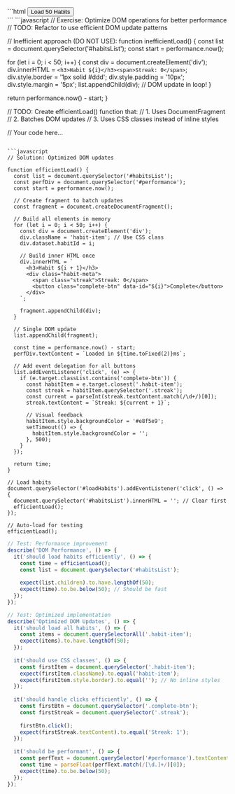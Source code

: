 
<CodeDisplay height="550px">
  <File name="index.html">
```html
<!DOCTYPE html>
<html>
<head>
    <title>Efficient DOM Updates</title>
    <style>
        .habit-item {
            border: 1px solid #ddd;
            padding: 10px;
            margin: 5px;
            border-radius: 4px;
            transition: transform 0.2s;
        }
        .habit-item:hover {
            transform: translateX(5px);
            box-shadow: 0 2px 5px rgba(0,0,0,0.1);
        }
    </style>
</head>
<body>
    <button id="loadHabits">Load 50 Habits</button>
    <div id="habitsList"></div>
    <div id="performance"></div>
</body>
</html>
```
  </File>
  <File name="app.js">
```javascript
// Exercise: Optimize DOM operations for better performance
// TODO: Refactor to use efficient DOM update patterns

// Inefficient approach (DO NOT USE):
function inefficientLoad() {
  const list = document.querySelector('#habitsList');
  const start = performance.now();
  
  for (let i = 0; i < 50; i++) {
    const div = document.createElement('div');
    div.innerHTML = `<h3>Habit ${i}</h3><span>Streak: 0</span>`;
    div.style.border = '1px solid #ddd';
    div.style.padding = '10px';
    div.style.margin = '5px';
    list.appendChild(div); // DOM update in loop!
  }
  
  return performance.now() - start;
}

// TODO: Create efficientLoad() function that:
// 1. Uses DocumentFragment
// 2. Batches DOM updates
// 3. Uses CSS classes instead of inline styles

// Your code here...
```

```javascript
// Solution: Optimized DOM updates

function efficientLoad() {
  const list = document.querySelector('#habitsList');
  const perfDiv = document.querySelector('#performance');
  const start = performance.now();
  
  // Create fragment to batch updates
  const fragment = document.createDocumentFragment();
  
  // Build all elements in memory
  for (let i = 0; i < 50; i++) {
    const div = document.createElement('div');
    div.className = 'habit-item'; // Use CSS class
    div.dataset.habitId = i;
    
    // Build inner HTML once
    div.innerHTML = `
      <h3>Habit ${i + 1}</h3>
      <div class="habit-meta">
        <span class="streak">Streak: 0</span>
        <button class="complete-btn" data-id="${i}">Complete</button>
      </div>
    `;
    
    fragment.appendChild(div);
  }
  
  // Single DOM update
  list.appendChild(fragment);
  
  const time = performance.now() - start;
  perfDiv.textContent = `Loaded in ${time.toFixed(2)}ms`;
  
  // Add event delegation for all buttons
  list.addEventListener('click', (e) => {
    if (e.target.classList.contains('complete-btn')) {
      const habitItem = e.target.closest('.habit-item');
      const streak = habitItem.querySelector('.streak');
      const current = parseInt(streak.textContent.match(/\d+/)[0]);
      streak.textContent = `Streak: ${current + 1}`;
      
      // Visual feedback
      habitItem.style.backgroundColor = '#e8f5e9';
      setTimeout(() => {
        habitItem.style.backgroundColor = '';
      }, 500);
    }
  });
  
  return time;
}

// Load habits
document.querySelector('#loadHabits').addEventListener('click', () => {
  document.querySelector('#habitsList').innerHTML = ''; // Clear first
  efficientLoad();
});

// Auto-load for testing
efficientLoad();
```
  </File>
  <Tests>
    
```javascript
// Test: Performance improvement
describe('DOM Performance', () => {
  it('should load habits efficiently', () => {
    const time = efficientLoad();
    const list = document.querySelector('#habitsList');
    
    expect(list.children).to.have.lengthOf(50);
    expect(time).to.be.below(50); // Should be fast
  });
});
```

```javascript
// Test: Optimized implementation
describe('Optimized DOM Updates', () => {
  it('should load all habits', () => {
    const items = document.querySelectorAll('.habit-item');
    expect(items).to.have.lengthOf(50);
  });
  
  it('should use CSS classes', () => {
    const firstItem = document.querySelector('.habit-item');
    expect(firstItem.className).to.equal('habit-item');
    expect(firstItem.style.border).to.equal(''); // No inline styles
  });
  
  it('should handle clicks efficiently', () => {
    const firstBtn = document.querySelector('.complete-btn');
    const firstStreak = document.querySelector('.streak');
    
    firstBtn.click();
    expect(firstStreak.textContent).to.equal('Streak: 1');
  });
  
  it('should be performant', () => {
    const perfText = document.querySelector('#performance').textContent;
    const time = parseFloat(perfText.match(/[\d.]+/)[0]);
    expect(time).to.be.below(50);
  });
});
```
    
  </Tests>
</CodeDisplay>